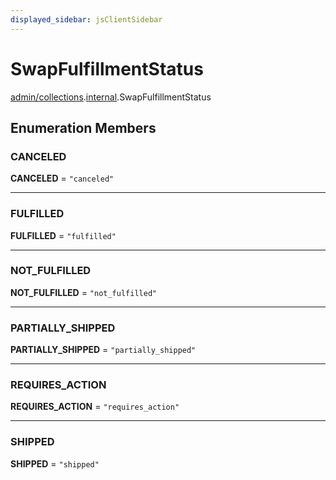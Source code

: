```yaml
---
displayed_sidebar: jsClientSidebar
---
```



# SwapFulfillmentStatus

[admin/collections](../../modules/admin_collections.mdx).[internal](../../admin_collections/modules/admin_collections.internal.mdx).SwapFulfillmentStatus

## Enumeration Members

### CANCELED

 **CANCELED** = ``"canceled"``

___

### FULFILLED

 **FULFILLED** = ``"fulfilled"``

___

### NOT\_FULFILLED

 **NOT\_FULFILLED** = ``"not_fulfilled"``

___

### PARTIALLY\_SHIPPED

 **PARTIALLY\_SHIPPED** = ``"partially_shipped"``

___

### REQUIRES\_ACTION

 **REQUIRES\_ACTION** = ``"requires_action"``

___

### SHIPPED

 **SHIPPED** = ``"shipped"``
